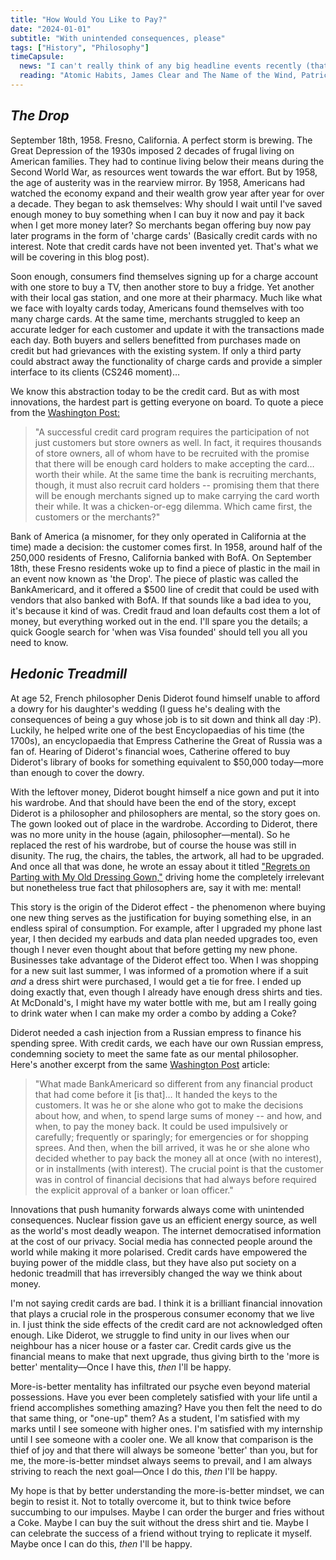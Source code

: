 ```yaml
---
title: "How Would You Like to Pay?"
date: "2024-01-01"
subtitle: "With unintended consequences, please"
tags: ["History", "Philosophy"]
timeCapsule:
  news: "I can't really think of any big headline events recently (that's probably good, since these events are almost always negative). Maine and Colorado remove Trump from the Republican primary ballot, Charlie Munger passes away at 99."
  reading: "Atomic Habits, James Clear and The Name of the Wind, Patrick Rothfuss"
---
```


## *The Drop*

September 18th, 1958. Fresno, California. A perfect storm is brewing. The Great Depression of the 1930s imposed 2 decades of frugal living on American families. They had to continue living below their means during the Second World War, as resources went towards the war effort. But by 1958, the age of austerity was in the rearview mirror. By 1958, Americans had watched the economy expand and their wealth grow year after year for over a decade. They began to ask themselves: Why should I wait until I've saved enough money to buy something when I can buy it now and pay it back when I get more money later? So merchants began offering buy now pay later programs in the form of 'charge cards' (Basically credit cards with no interest. Note that credit cards have not been invented yet. That's what we will be covering in this blog post).

Soon enough, consumers find themselves signing up for a charge account with one store to buy a TV, then another store to buy a fridge. Yet another with their local gas station, and one more at their pharmacy. Much like what we face with loyalty cards today, Americans found themselves with too many charge cards. At the same time, merchants struggled to keep an accurate ledger for each customer and update it with the transactions made each day. Both buyers and sellers benefitted from purchases made on credit but had grievances with the existing system. If only a third party could abstract away the functionality of charge cards and provide a simpler interface to its clients (CS246 moment)…

We know this abstraction today to be the credit card. But as with most innovations, the hardest part is getting everyone on board. To quote a piece from the [Washington Post:](https://www.washingtonpost.com/archive/lifestyle/magazine/1994/11/04/the-day-the-credit-card-was-born/d42da27b-0437-4a67-b753-bf9b440ad6dc/)

> "A successful credit card program requires the participation of not just customers but store owners as well. In fact, it requires thousands of store owners, all of whom have to be recruited with the promise that there will be enough card holders to make accepting the card… worth their while. At the same time the bank is recruiting merchants, though, it must also recruit card holders -- promising them that there will be enough merchants signed up to make carrying the card worth their while. It was a chicken-or-egg dilemma. Which came first, the customers or the merchants?"

Bank of America (a misnomer, for they only operated in California at the time) made a decision: the customer comes first. In 1958, around half of the 250,000 residents of Fresno, California banked with BofA. On September 18th, these Fresno residents woke up to find a piece of plastic in the mail in an event now known as 'the Drop'. The piece of plastic was called the BankAmericard, and it offered a $500 line of credit that could be used with vendors that also banked with BofA. If that sounds like a bad idea to you, it's because it kind of was. Credit fraud and loan defaults cost them a lot of money, but everything worked out in the end. I'll spare you the details; a quick Google search for 'when was Visa founded' should tell you all you need to know.

## *Hedonic Treadmill*

At age 52, French philosopher Denis Diderot found himself unable to afford a dowry for his daughter's wedding (I guess he's dealing with the consequences of being a guy whose job is to sit down and think all day :P). Luckily, he helped write one of the best Encyclopaedias of his time (the 1700s), an encyclopaedia that Empress Catherine the Great of Russia was a fan of. Hearing of Diderot's financial woes, Catherine offered to buy Diderot's library of books for something equivalent to $50,000 today—more than enough to cover the dowry.

With the leftover money, Diderot bought himself a nice gown and put it into his wardrobe. And that should have been the end of the story, except Diderot is a philosopher and philosophers are mental, so the story goes on. The gown looked out of place in the wardrobe. According to Diderot, there was no more unity in the house (again, philosopher—mental). So he replaced the rest of his wardrobe, but of course the house was still in disunity. The rug, the chairs, the tables, the artwork, all had to be upgraded. And once all that was done, he wrote an essay about it titled ["Regrets on Parting with My Old Dressing Gown,"](https://www.marxists.org/reference/archive/diderot/1769/regrets.htm) driving home the completely irrelevant but nonetheless true fact that philosophers are, say it with me: mental!

This story is the origin of the Diderot effect - the phenomenon where buying one new thing serves as the justification for buying something else, in an endless spiral of consumption. For example, after I upgraded my phone last year, I then decided my earbuds and data plan needed upgrades too, even though I never even thought about that before getting my new phone. Businesses take advantage of the Diderot effect too. When I was shopping for a new suit last summer, I was informed of a promotion where if a suit *and* a dress shirt were purchased, I would get a tie for free. I ended up doing exactly that, even though I already have enough dress shirts and ties. At McDonald's, I might have my water bottle with me, but am I really going to drink water when I can make my order a combo by adding a Coke?

Diderot needed a cash injection from a Russian empress to finance his spending spree. With credit cards, we each have our own Russian empress, condemning society to meet the same fate as our mental philosopher. Here's another excerpt from the same [Washington Post](https://www.washingtonpost.com/archive/lifestyle/magazine/1994/11/04/the-day-the-credit-card-was-born/d42da27b-0437-4a67-b753-bf9b440ad6dc/) article:

> "What made BankAmericard so different from any financial product that had come before it [is that]… It handed the keys to the customers. It was he or she alone who got to make the decisions about how, and when, to spend large sums of money -- and how, and when, to pay the money back. It could be used impulsively or carefully; frequently or sparingly; for emergencies or for shopping sprees. And then, when the bill arrived, it was he or she alone who decided whether to pay back the money all at once (with no interest), or in installments (with interest). The crucial point is that the customer was in control of financial decisions that had always before required the explicit approval of a banker or loan officer."

Innovations that push humanity forwards always come with unintended consequences. Nuclear fission gave us an efficient energy source, as well as the world's most deadly weapon. The internet democratised information at the cost of our privacy. Social media has connected people around the world while making it more polarised. Credit cards have empowered the buying power of the middle class, but they have also put society on a hedonic treadmill that has irreversibly changed the way we think about money.

I'm not saying credit cards are bad. I think it is a brilliant financial innovation that plays a crucial role in the prosperous consumer economy that we live in. I just think the side effects of the credit card are not acknowledged often enough. Like Diderot, we struggle to find unity in our lives when our neighbour has a nicer house or a faster car. Credit cards give us the financial means to make that next upgrade, thus giving birth to the 'more is better' mentality—Once I have this, *then* I'll be happy.

More-is-better mentality has infiltrated our psyche even beyond material possessions. Have you ever been completely satisfied with your life until a friend accomplishes something amazing? Have you then felt the need to do that same thing, or "one-up" them? As a student, I'm satisfied with my marks until I see someone with higher ones. I'm satisfied with my internship until I see someone with a cooler one. We all know that comparison is the thief of joy and that there will always be someone 'better' than you, but for me, the more-is-better mindset always seems to prevail, and I am always striving to reach the next goal—Once I do this, *then* I'll be happy.

My hope is that by better understanding the more-is-better mindset, we can begin to resist it. Not to totally overcome it, but to think twice before succumbing to our impulses. Maybe I can order the burger and fries without a Coke. Maybe I can buy the suit without the dress shirt and tie. Maybe I can celebrate the success of a friend without trying to replicate it myself. Maybe once I can do this, *then* I'll be happy.